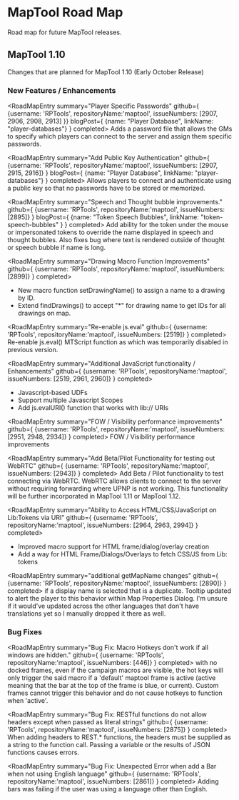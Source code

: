
# MapTool Road Map
Road map for future MapTool releases.



## MapTool 1.10
Changes that are planned for MapTool 1.10 (Early October Release)

### New Features / Enhancements
<RoadMapEntry summary="Player Specific Passwords" 
              github={ {username: 'RPTools', repositoryName:'maptool', issueNumbers: [2907, 2906, 2908, 2913] }}
              blogPost={ {name: "Player Database", linkName: "player-databases"} }
              completed>
    Adds a password file that allows the GMs to specify which players can connect to the server and assign them specific passwords. 
</RoadMapEntry>

<RoadMapEntry summary="Add Public Key Authentication" 
              github={ {username: 'RPTools', repositoryName:'maptool', issueNumbers: [2907, 2915, 2916]} }
              blogPost={ {name: "Player Database", linkName: "player-databases"} }
              completed>
    Allows players to connect and authenticate using a public key so that no passwords have to be stored or memorized.
</RoadMapEntry>

<RoadMapEntry summary="Speech and Thought bubble improvements." 
              github={ {username: 'RPTools', repositoryName:'maptool', issueNumbers: [2895]} }
              blogPost={ {name: "Token Speech Bubbles", linkName: "token-speech-bubbles" } }
              completed>
    Add ability for the token under the mouse or impersonated tokens to override the name displayed in speech and thought bubbles.
    Also fixes bug where text is rendered outside of thought or speech bubble if name is long.
</RoadMapEntry>

<RoadMapEntry summary="Drawing Macro Function Improvements" 
              github={ {username: 'RPTools', repositoryName:'maptool', issueNumbers: [2899]} }
              completed>
    <ul>
        <li>New macro function setDrawingName() to assign a name to a drawing by ID.</li>
        <li>Extend findDrawings() to accept "*" for drawing name to get IDs for all drawings on map.</li>
    </ul>
</RoadMapEntry>

<RoadMapEntry summary="Re-enable js.eval" 
              github={ {username: 'RPTools', repositoryName:'maptool', issueNumbers: [2519]} }
              completed>
    Re-enable js.eval() MTScript function as which was temporarily disabled in previous version.
</RoadMapEntry>

<RoadMapEntry summary="Additional JavaScript functionality / Enhancements" 
              github={ {username: 'RPTools', repositoryName:'maptool', issueNumbers: [2519, 2961, 2960]} }
              completed>
    <ul>
        <li>Javascript-based UDFs</li>
        <li>Support multiple Javascript Scopes</li>
        <li>Add js.evalURI() function that works with lib:// URIs</li>
    </ul>
</RoadMapEntry>

<RoadMapEntry summary="FOW / Visibility performance improvements" 
              github={ {username: 'RPTools', repositoryName:'maptool', issueNumbers: [2951, 2948, 2934]} }
              completed>
    FOW / Visibility performance improvements
</RoadMapEntry>

<RoadMapEntry summary="Add Beta/Pilot Functionality for testing out WebRTC" 
              github={ {username: 'RPTools', repositoryName:'maptool', issueNumbers: [2943]} }
              completed>
    Add Beta / Pilot functionality to test connecting via WebRTC. WebRTC allows clients to connect to the server without requiring forwarding where UPNP is not working.
    This functionality will be further incorporated in MapTool 1.11 or MapTool 1.12.
</RoadMapEntry>

<RoadMapEntry summary="Ability to Access HTML/CSS/JavaScript on Lib:Tokens via URI" 
              github={ {username: 'RPTools', repositoryName:'maptool', issueNumbers: [2964, 2963, 2994]} }
              completed>
    <ul>
        <li>Improved macro support for HTML frame/dialog/overlay creation</li>
        <li>Add a way for HTML Frame/Dialogs/Overlays to fetch CSS/JS from Lib: tokens</li>
    </ul>
</RoadMapEntry>

<RoadMapEntry summary="additional getMapName changes" 
              github={ {username: 'RPTools', repositoryName:'maptool', issueNumbers: [2890]} }
              completed>
    if a display name is selected that is a duplicate. Tooltip updated to alert the player to this behavior within Map Properties Dialog. I'm unsure if it would've updated across the other languages that don't have translations yet so I manually dropped it there as well.
</RoadMapEntry>

### Bug Fixes
<RoadMapEntry summary="Bug Fix: Macro Hotkeys don't work if all windows are hidden." 
              github={ {username: 'RPTools', repositoryName:'maptool', issueNumbers: [446]} }
              completed>
    with no docked frames, even if the campaign macros are visible, the hot keys will only trigger the said macro if a 'default' maptool frame 
    is active (active meaning that the bar at the top of the frame is blue, or current). Custom frames cannot trigger this behavior and do not 
    cause hotkeys to function when 'active'.
</RoadMapEntry>

<RoadMapEntry summary="Bug Fix: RESTful functions do not allow headers except when passed as literal strings" 
              github={ {username: 'RPTools', repositoryName:'maptool', issueNumbers: [2875]} }
              completed>
    When adding headers to REST.* functions, the headers must be supplied as a string to the function call. Passing a variable or the results of JSON functions causes errors.
</RoadMapEntry>

<RoadMapEntry summary="Bug Fix: Unexpected Error when add a Bar when not using English language" 
              github={ {username: 'RPTools', repositoryName:'maptool', issueNumbers: [2861]} }
              completed>
    Adding bars was failing if the user was using a language other than English.
</RoadMapEntry>

